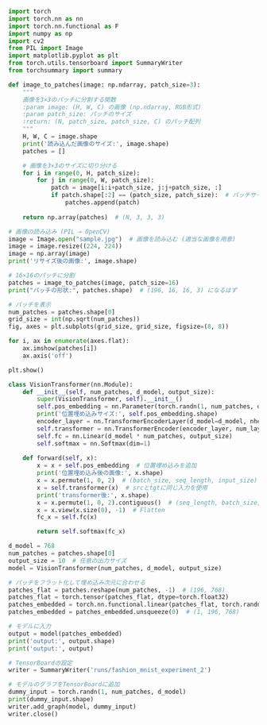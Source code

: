 ```python
import torch
import torch.nn as nn
import torch.nn.functional as F
import numpy as np
import cv2
from PIL import Image
import matplotlib.pyplot as plt
from torch.utils.tensorboard import SummaryWriter
from torchsummary import summary
```

```python
def image_to_patches(image: np.ndarray, patch_size=3):
    """
    画像を3×3のパッチに分割する関数
    :param image: (H, W, C) の画像 (np.ndarray, RGB形式)
    :param patch_size: パッチのサイズ
    :return: (N, patch_size, patch_size, C) のパッチ配列
    """
    H, W, C = image.shape
    print('読み込んだ画像のサイズ:', image.shape)
    patches = []

    # 画像を3×3のサイズに切り分ける
    for i in range(0, H, patch_size):
        for j in range(0, W, patch_size):
            patch = image[i:i+patch_size, j:j+patch_size, :]
            if patch.shape[:2] == (patch_size, patch_size):  # パッチサイズに満たない部分を除く
                patches.append(patch)
    
    return np.array(patches)  # (N, 3, 3, 3)
```

```python
# 画像の読み込み (PIL → OpenCV)
image = Image.open("sample.jpg")  # 画像を読み込む (適当な画像を用意)
image = image.resize((224, 224))
image = np.array(image)
print('リサイズ後の画像:', image.shape)

# 16×16のパッチに分割
patches = image_to_patches(image, patch_size=16)
print("パッチの形状:", patches.shape)  # (196, 16, 16, 3) になるはず
```

```python
# パッチを表示
num_patches = patches.shape[0]
grid_size = int(np.sqrt(num_patches))
fig, axes = plt.subplots(grid_size, grid_size, figsize=(8, 8))

for i, ax in enumerate(axes.flat):
    ax.imshow(patches[i])
    ax.axis('off')

plt.show()
```

```python
class VisionTransformer(nn.Module):
    def __init__(self, num_patches, d_model, output_size):
        super(VisionTransformer, self).__init__()
        self.pos_embedding = nn.Parameter(torch.randn(1, num_patches, d_model))
        print('位置埋め込みサイズ:', self.pos_embedding.shape)
        encoder_layer = nn.TransformerEncoderLayer(d_model=d_model, nhead=4)
        self.transformer = nn.TransformerEncoder(encoder_layer, num_layers=3)
        self.fc = nn.Linear(d_model * num_patches, output_size)
        self.softmax = nn.Softmax(dim=1)
    
    def forward(self, x):
        x = x + self.pos_embedding  # 位置埋め込みを追加
        print('位置埋め込み後の画像:', x.shape)
        x = x.permute(1, 0, 2)  # (batch_size, seq_length, input_size) -> (seq_length, batch_size, input_size)
        x = self.transformer(x)  # srcとtgtに同じ入力を使用
        print('transformer後:', x.shape)
        x = x.permute(1, 0, 2).contiguous()  # (seq_length, batch_size, input_size) -> (batch_size, seq_length, input_size)
        x = x.view(x.size(0), -1)  # Flatten
        fc_x = self.fc(x)

        return self.softmax(fc_x)

d_model = 768
num_patches = patches.shape[0]
output_size = 10  # 任意の出力サイズ
model = VisionTransformer(num_patches, d_model, output_size)

# パッチをフラット化して埋め込み次元に合わせる
patches_flat = patches.reshape(num_patches, -1)  # (196, 768)
patches_flat = torch.tensor(patches_flat, dtype=torch.float32)
patches_embedded = torch.nn.functional.linear(patches_flat, torch.randn(d_model, patches_flat.shape[1]))  # (196, 768)
patches_embedded = patches_embedded.unsqueeze(0)  # (1, 196, 768)

# モデルに入力
output = model(patches_embedded)
print('output:', output.shape)
print('output:', output)
```

```python


# TensorBoardの設定
writer = SummaryWriter('runs/fashion_mnist_experiment_2')

# モデルのグラフをTensorBoardに追加
dummy_input = torch.randn(1, num_patches, d_model)
print(dummy_input.shape)
writer.add_graph(model, dummy_input)
writer.close()
```
